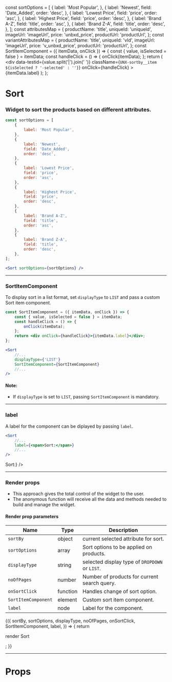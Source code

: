 
const sortOptions = [
    {
        label: 'Most Popular',
    },
    {
        label: 'Newest',
        field: 'Date_Added',
        order: 'desc',
    },
    {
        label: 'Lowest Price',
        field: 'price',
        order: 'asc',
    },
    {
        label: 'Highest Price',
        field: 'price',
        order: 'desc',
    },
    {
        label: 'Brand A-Z',
        field: 'title',
        order: 'asc',
    },
    {
        label: 'Brand Z-A',
        field: 'title',
        order: 'desc',
    },
];
const attributesMap = {
    productName: 'title',
    uniqueId: 'uniqueId',
    imageUrl: 'imageUrl',
    price: 'unbxd_price',
    productUrl: 'productUrl',
};
const variantAttributesMap = {
    productName: 'title',
    uniqueId: 'vId',
    imageUrl: 'imageUrl',
    price: 'v_unbxd_price',
    productUrl: 'productUrl',
};
const SortItemComponent = ({ itemData, onClick }) => {
    const { value, isSelected = false } = itemData;
    const handleClick = () => {
        onClick(itemData);
    };
    return (
        <div
            data-testid={value.split('|').join(' ')}
            className={`UNX-sortby__item ${isSelected ? '-selected' : ''}`}
            onClick={handleClick}
        >
            {itemData.label}
        </div>
    );
};

<Meta title="Sort" component={Sort} />

# Sort

### Widget to sort the products based on different attributes.

```js
const sortOptions = [
    {
        label: 'Most Popular',
    },
    {
        label: 'Newest',
        field: 'Date_Added',
        order: 'desc',
    },
    {
        label: 'Lowest Price',
        field: 'price',
        order: 'asc',
    },
    {
        label: 'Highest Price',
        field: 'price',
        order: 'desc',
    },
    {
        label: 'Brand A-Z',
        field: 'title',
        order: 'asc',
    },
    {
        label: 'Brand Z-A',
        field: 'title',
        order: 'desc',
    },
];
```

```jsx
<Sort sortOptions={sortOptions} />
```

<Preview>
    <Story name="default">
        <UnbxdSearchWrapper
            siteKey="wildearthclone-neto-com-au808941566310465"
            apiKey="e6959ae0b643d51b565dc3e01bf41ec1"
        >
            <Sort sortOptions={sortOptions} />
            <Products
                attributesMap={attributesMap}
                showVariants={true}
                variantAttributesMap={variantAttributesMap}
            />
            <div className="hidden">
                <SearchBox defaultSearch={'boots'} />
            </div>
        </UnbxdSearchWrapper>
    </Story>
</Preview>

---

### SortItemComponent

To display sort in a list format, set `displayType` to `LIST` and pass a custom Sort item component.

```jsx
const SortItemComponent = ({ itemData, onClick }) => {
    const { value, isSelected = false } = itemData;
    const handleClick = () => {
        onClick(itemData);
    };
    return <div onClick={handleClick}>{itemData.label}</div>;
};
```

```jsx
<Sort
    //...
    displayType={'LIST'}
    SortItemComponent={SortItemComponent}
    //...
/>
```

#### Note:

-   If `displayType` is set to `LIST`, passing `SortItemComponent` is mandatory.

<Preview>
    <Story name="with displayType">
        <UnbxdSearchWrapper
            siteKey="wildearthclone-neto-com-au808941566310465"
            apiKey="e6959ae0b643d51b565dc3e01bf41ec1"
        >
            <Sort
                default={sortOptions[4]}
                sortOptions={sortOptions}
                displayType={'LIST'}
                SortItemComponent={SortItemComponent}
            />
            <Products
                attributesMap={attributesMap}
                showVariants={true}
                variantAttributesMap={variantAttributesMap}
            />
            <div className="hidden">
                <SearchBox defaultSearch={'boots'} />
            </div>
        </UnbxdSearchWrapper>
    </Story>
</Preview>

---

### label

A label for the component can be diplayed by passing `label`.

```jsx
<Sort
    //...
    label={<span>Sort:</span>}
    //...
/>
```

<Preview>
    <Story name="with label">
        <UnbxdSearchWrapper
            siteKey="wildearthclone-neto-com-au808941566310465"
            apiKey="e6959ae0b643d51b565dc3e01bf41ec1"
        >
            <Sort sortOptions={sortOptions} label={<span>Sort:</span>} />
            <Products
                attributesMap={attributesMap}
                showVariants={true}
                variantAttributesMap={variantAttributesMap}
            />
            <div className="hidden">
                <SearchBox defaultSearch={'boots'} />
            </div>
        </UnbxdSearchWrapper>
    </Story>
</Preview>

---

### Render props

-   This approach gives the total control of the widget to the user.
-   The anonymous function will receive all the data and methods needed to build and manage the widget.

#### Render prop parameters

| Name                | Type     | Description                                    |
| ------------------- | -------- | ---------------------------------------------- |
| `sortBy`            | object   | current selected attribute for sort.           |
| `sortOptions`       | array    | Sort options to be applied on products.        |
| `displayType`       | string   | selected display type of `DROPDOWN` or `LIST`. |
| `noOfPages`         | number   | Number of products for current search query.   |
| `onSortClick`       | function | Handles change of sort option.                 |
| `SortItemComponent` | element  | Custom sort item component.                    |
| `label`             | node     | Label for the component.                       |

<Preview>
    <Story name="with render props">
        <UnbxdSearchWrapper
            siteKey="wildearthclone-neto-com-au808941566310465"
            apiKey="e6959ae0b643d51b565dc3e01bf41ec1"
        >
            <Sort sortOptions={sortOptions}>
                {({
                    sortBy,
                    sortOptions,
                    displayType,
                    noOfPages,
                    onSortClick,
                    SortItemComponent,
                    label,
                }) => {
                    return <p>render Sort</p>;
                }}
            </Sort>
            <Products
                attributesMap={attributesMap}
                showVariants={true}
                variantAttributesMap={variantAttributesMap}
            />
            <div className="hidden">
                <SearchBox defaultSearch={'boots'} />
            </div>
        </UnbxdSearchWrapper>
    </Story>
</Preview>

---

# Props

<Props of={Sort} />
